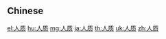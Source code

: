 {{also|人質}}
==Chinese==
{{zh-see|人質}}

[[el:人质]]
[[hu:人质]]
[[mg:人质]]
[[ja:人质]]
[[th:人质]]
[[uk:人质]]
[[zh:人质]]